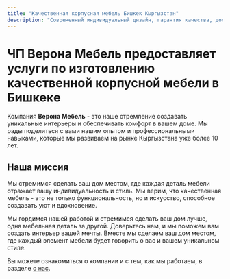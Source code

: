 ```yaml
---
title: "Качественная корпусная мебель Бишкек Кыргызстан"
description: "Современный индивидуальный дизайн, гарантия качества, доставка. Кухни, детские гарнитуры, прихожие, офисы, купе, комоды, встроенные шкафы, спальни, кровати."
---
```


# **ЧП Верона Мебель** предоставляет услуги по изготовлению качественной корпусной мебели в Бишкекe

Компания **Верона Мебель** - это наше стремление создавать уникальные интерьеры и обеспечивать комфорт в вашем доме. Мы рады поделиться с вами нашим опытом и профессиональными навыками, которые мы развиваем на рынке Кыргызстана уже более 10 лет.

## Наша миссия

Мы стремимся сделать ваш дом местом, где каждая деталь мебели отражает вашу индивидуальность и стиль. Мы верим, что качественная мебель - это не только функциональность, но и искусство, способное создавать уют и вдохновение.

Мы гордимся нашей работой и стремимся сделать ваш дом лучше, одна мебельная деталь за другой. Доверьтесь нам, и мы поможем вам создать интерьер вашей мечты. Вместе мы сделаем ваш дом местом, где каждый элемент мебели будет говорить о вас и вашем уникальном стиле.

Вы можете ознакомиться о компании и с тем, как мы работаем, в разделе [о нас](/about/#main).
